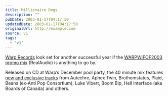 ```yaml
---
title: Millionaire Dogs
description: ""
pubDate: 2003-01-17T04:17:50
updatedDate: 2003-01-17T04:17:50
originalUrl: http://example.com
source: v1
tags:
  - "v1"
---
```


[Warp Records][1] look set for another successful year if the [WARPWIFOF2003 promo mix][2] (RealAudio) is anything to go by.

Released on CD at Warp&#8217;s December pool party, the 40 minute mix features [new and exclusive tracks][3] from Autechre, Aphex Twin, Brothomstates, Plaid, Beans (ex-Anti Pop Consortium), Luke Vibert, Boom Bip, Hell Interface (aka Boards of Canada) and others.

[1]: http://www.warprecords.com/
[2]: http://www.warprecords.com/audio.php?id=2315 "WARPWIFOF2003 MIX (RealAudio Stream: download Streambox!)"
[3]: http://www.warprecords.com/news/?offset=0&ti_id=514 "Warp Records: WARPWIFOF2003 Info (including tracklist)"
